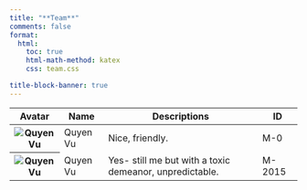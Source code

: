 ```yaml
---
title: "**Team**"
comments: false
format:
  html:
    toc: true
    html-math-method: katex
    css: team.css

title-block-banner: true
---
```


<table class="table table-hover table-info">
  <thead>
    <tr>
      <th scope="col" class="text-center">Avatar</th>
      <th scope="col" class="text-center">Name</th>
      <th scope="col" class="text-center">Descriptions</th>
      <th scope="col" class="text-center">ID</th>
    </tr>
  </thead>
  <tbody>
    <tr class="table-success">
      <th scope="row"><img class="profile_img" src="../../img/quyen.jpg" alt="Quyen Vu"></th>
      <td class="text-center align-middle">Quyen Vu</td>
      <td class="text-center align-middle">Nice, friendly.</td>
      <td class="text-center align-middle">M-0</td>
    </tr>
    <tr class="table-danger">
      <th scope="row"><img class="profile_img" src="../../img/quyen.jpg" alt="Quyen Vu"></th>
      <td class="text-center align-middle">Quyen Vu</td>
      <td class="text-center align-middle">Yes- still me but with a toxic demeanor, unpredictable.</td>
      <td class="text-center align-middle">M-2015</td>
    </tr>
 
  </tbody>
</table>
